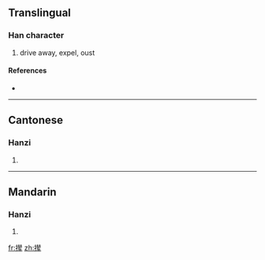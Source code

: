 {{also|攆}}
==Translingual==

===Han character===
{{Han char|rn=64|rad=手|as=12|sn=15|four=|canj=手手人手 (QQOQ)}}

# drive away, expel, oust

====References====
* {{Han ref|kx=0457.161|hdz=31952.120|uh=64B5|ud=25781}}

----

==Cantonese==

===Hanzi===
{{yue-hanzi|jyut=|y=lin5|tra=攆}}

# {{defn|Cantonese|sort=手12}}

----

==Mandarin==

===Hanzi===
{{cmn-hanzi|tra=攆|pin=[[niǎn]] ([[nian3]])|wg=nien<sup>3</sup>}}

# {{defn|Mandarin|sort=手12}}

[[fr:撵]]
[[zh:撵]]
